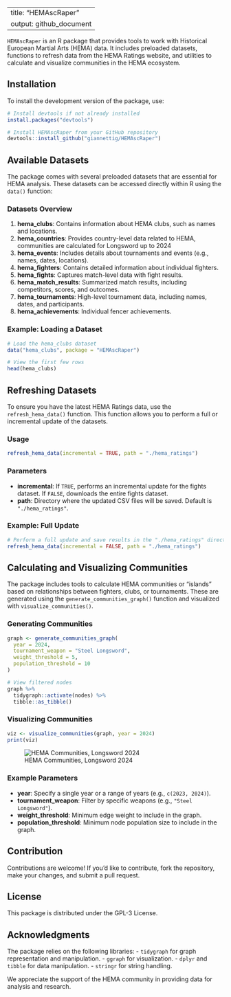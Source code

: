 
---
title: "HEMAscRaper"
output: github_document
---

`HEMAscRaper` is an R package that provides tools to work with Historical European Martial Arts (HEMA) data. It includes preloaded datasets, functions to refresh data from the HEMA Ratings website, and utilities to calculate and visualize communities in the HEMA ecosystem.

## Installation

To install the development version of the package, use:

```r
# Install devtools if not already installed
install.packages("devtools")

# Install HEMAscRaper from your GitHub repository
devtools::install_github("giannettig/HEMAscRaper")
```

## Available Datasets

The package comes with several preloaded datasets that are essential for HEMA analysis. These datasets can be accessed directly within R using the `data()` function:

### Datasets Overview

1. **hema_clubs**: Contains information about HEMA clubs, such as names and locations.
2. **hema_countries**: Provides country-level data related to HEMA, communities are calculated for Longsword up to 2024
3. **hema_events**: Includes details about tournaments and events (e.g., names, dates, locations).
4. **hema_fighters**: Contains detailed information about individual fighters.
5. **hema_fights**: Captures match-level data with fight results.
6. **hema_match_results**: Summarized match results, including competitors, scores, and outcomes.
7. **hema_tournaments**: High-level tournament data, including names, dates, and participants.
7. **hema_achievements**: Individual fencer achievements.

### Example: Loading a Dataset

```r
# Load the hema_clubs dataset
data("hema_clubs", package = "HEMAscRaper")

# View the first few rows
head(hema_clubs)
```

## Refreshing Datasets

To ensure you have the latest HEMA Ratings data, use the `refresh_hema_data()` function. This function allows you to perform a full or incremental update of the datasets.

### Usage

```r
refresh_hema_data(incremental = TRUE, path = "./hema_ratings")
```

### Parameters

- **incremental**: If `TRUE`, performs an incremental update for the fights dataset. If `FALSE`, downloads the entire fights dataset.
- **path**: Directory where the updated CSV files will be saved. Default is `"./hema_ratings"`.

### Example: Full Update

```r
# Perform a full update and save results in the "./hema_ratings" directory
refresh_hema_data(incremental = FALSE, path = "./hema_ratings")
```

## Calculating and Visualizing Communities

The package includes tools to calculate HEMA communities or "islands" based on relationships between fighters, clubs, or tournaments. These are generated using the `generate_communities_graph()` function and visualized with `visualize_communities()`.

### Generating Communities

```r
graph <- generate_communities_graph(
  year = 2024,
  tournament_weapon = "Steel Longsword",
  weight_threshold = 5,
  population_threshold = 10
)

# View filtered nodes
graph %>%
  tidygraph::activate(nodes) %>%
  tibble::as_tibble()
```

### Visualizing Communities

```r
viz <- visualize_communities(graph, year = 2024)
print(viz)
```

![HEMA Communities, Longsword 2024](man/img/Rplot.png)

### Example Parameters

- **year**: Specify a single year or a range of years (e.g., `c(2023, 2024)`).
- **tournament_weapon**: Filter by specific weapons (e.g., `"Steel Longsword"`).
- **weight_threshold**: Minimum edge weight to include in the graph.
- **population_threshold**: Minimum node population size to include in the graph.

## Contribution

Contributions are welcome! If you'd like to contribute, fork the repository, make your changes, and submit a pull request.

## License

This package is distributed under the GPL-3 License.

## Acknowledgments

The package relies on the following libraries:
- `tidygraph` for graph representation and manipulation.
- `ggraph` for visualization.
- `dplyr` and `tibble` for data manipulation.
- `stringr` for string handling.

We appreciate the support of the HEMA community in providing data for analysis and research.
